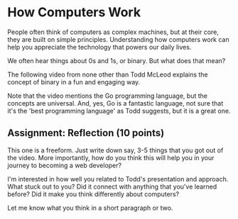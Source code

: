 
# How Computers Work

<section className="md:flex gap-8 ">
<div>
People often think of computers as complex machines, but at their core, they are built on simple principles. Understanding how computers work can help you appreciate the technology that powers our daily lives.

We often hear things about 0s and 1s, or binary. But what does that mean?

The following video from none other than Todd McLeod explains the concept of binary in a fun and engaging way.

Note that the video mentions the Go programming language, but the concepts are universal. And, yes, Go is a fantastic language, not sure that it's the 'best programming language' as Todd suggests, but it is a great one.

</div>

<YouTubeEmbed videoid="mOu1N7uTXyg" height={240} className="bg-red-500" />

</section>

<Separator className="mt-6 hidden md:block" />

## Assignment: Reflection (10 points)

This one is a freeform. Just write down say, 3-5 things that you got out of the video. More importantly, how do you think this will help you in your journey to becoming a web developer?

I'm interested in how well you related to Todd's presentation and approach. What stuck out to you? Did it connect with anything that you've learned before? Did it make you think differently about computers?

Let me know what you think in a short paragraph or two.

